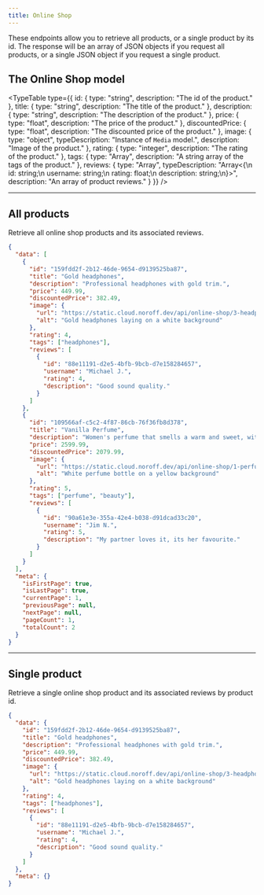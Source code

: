 ```yaml
---
title: Online Shop
---
```


These endpoints allow you to retrieve all products, or a single product by its id. The response will be an array of JSON objects if you request all products, or a single JSON object if you request a single product.

## The Online Shop model

<TypeTable
  type={{
    id: { type: "string", description: "The id of the product." },
    title: { type: "string", description: "The title of the product." },
    description: { type: "string", description: "The description of the product." },
    price: { type: "float", description: "The price of the product." },
    discountedPrice: { type: "float", description: "The discounted price of the product." },
    image: {
      type: "object",
      typeDescription: "Instance of `Media` model.",
      description: "Image of the product."
    },
    rating: { type: "integer", description: "The rating of the product." },
    tags: { type: "Array<string>", description: "A string array of the tags of the product." },
    reviews: {
      type: "Array<Review>",
      typeDescription: "Array<{\n  id: string;\n  username: string;\n  rating: float;\n  description: string;\n}>",
      description: "An array of product reviews."
    }
  }}
/>

<Hr />

## All products

<EndpointDetails path="/online-shop" />

Retrieve all online shop products and its associated reviews.

```json title="Response"
{
  "data": [
    {
      "id": "159fdd2f-2b12-46de-9654-d9139525ba87",
      "title": "Gold headphones",
      "description": "Professional headphones with gold trim.",
      "price": 449.99,
      "discountedPrice": 382.49,
      "image": {
        "url": "https://static.cloud.noroff.dev/api/online-shop/3-headphones-beats.jpg",
        "alt": "Gold headphones laying on a white background"
      },
      "rating": 4,
      "tags": ["headphones"],
      "reviews": [
        {
          "id": "88e11191-d2e5-4bfb-9bcb-d7e158284657",
          "username": "Michael J.",
          "rating": 4,
          "description": "Good sound quality."
        }
      ]
    },
    {
      "id": "109566af-c5c2-4f87-86cb-76f36fb8d378",
      "title": "Vanilla Perfume",
      "description": "Women's perfume that smells a warm and sweet, with nuances of wood and jasmine.",
      "price": 2599.99,
      "discountedPrice": 2079.99,
      "image": {
        "url": "https://static.cloud.noroff.dev/api/online-shop/1-perfume-white.jpg",
        "alt": "White perfume bottle on a yellow background"
      },
      "rating": 5,
      "tags": ["perfume", "beauty"],
      "reviews": [
        {
          "id": "90a61e3e-355a-42e4-b038-d91dcad33c20",
          "username": "Jim N.",
          "rating": 5,
          "description": "My partner loves it, its her favourite."
        }
      ]
    }
  ],
  "meta": {
    "isFirstPage": true,
    "isLastPage": true,
    "currentPage": 1,
    "previousPage": null,
    "nextPage": null,
    "pageCount": 1,
    "totalCount": 2
  }
}
```

<Hr />

## Single product

<EndpointDetails path="/online-shop/<id>" />

Retrieve a single online shop product and its associated reviews by product id.

```json title="Response"
{
  "data": {
    "id": "159fdd2f-2b12-46de-9654-d9139525ba87",
    "title": "Gold headphones",
    "description": "Professional headphones with gold trim.",
    "price": 449.99,
    "discountedPrice": 382.49,
    "image": {
      "url": "https://static.cloud.noroff.dev/api/online-shop/3-headphones-beats.jpg",
      "alt": "Gold headphones laying on a white background"
    },
    "rating": 4,
    "tags": ["headphones"],
    "reviews": [
      {
        "id": "88e11191-d2e5-4bfb-9bcb-d7e158284657",
        "username": "Michael J.",
        "rating": 4,
        "description": "Good sound quality."
      }
    ]
  },
  "meta": {}
}
```
